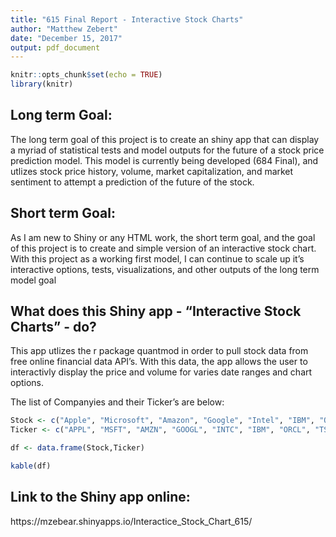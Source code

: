 ---
title: "615 Final Report - Interactive Stock Charts"
author: "Matthew Zebert"
date: "December 15, 2017"
output: pdf_document
---

```{r setup, include=FALSE}
knitr::opts_chunk$set(echo = TRUE)
library(knitr)
```

## Long term Goal:

The long term goal of this project is to create an shiny app that can display a myriad of statistical tests and model outputs for the future of a stock price prediction model. This model is currently being developed (684 Final), and utlizes stock price history, volume, market capitalization, and market sentiment to attempt a prediction of the future of the stock.

## Short term Goal:

As I am new to Shiny or any HTML work, the short term goal, and the goal of this project is to create and simple version of an interactive stock chart. With this project as a working first model, I can continue to scale up it's interactive options, tests, visualizations, and other outputs of the long term model goal

## What does this Shiny app - "Interactive Stock Charts" - do?

This app utlizes the r package quantmod in order to pull stock data from free online financial data API's. With this data, the app allows the user to interactivly display the price and volume for varies date ranges and chart options.

The list of Companyies and their Ticker's are below: 

```{r, include=FALSE}
Stock <- c("Apple", "Microsoft", "Amazon", "Google", "Intel", "IBM", "Oracle", "Tesla", "Electronic Arts", "Facebook")
Ticker <- c("APPL", "MSFT", "AMZN", "GOOGL", "INTC", "IBM", "ORCL", "TSLA", "EA", "FB")

df <- data.frame(Stock,Ticker)
```

```{r, echo=FALSE}
kable(df)
```

 
## Link to the Shiny app online:

https://mzebear.shinyapps.io/Interactice_Stock_Chart_615/